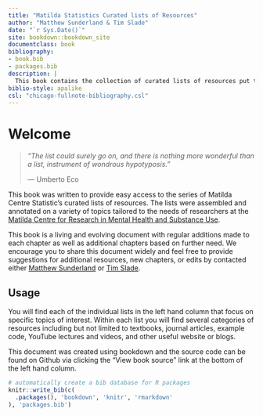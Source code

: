 ```yaml
--- 
title: "Matilda Statistics Curated lists of Resources"
author: "Matthew Sunderland & Tim Slade"
date: "`r Sys.Date()`"
site: bookdown::bookdown_site
documentclass: book
bibliography:
- book.bib
- packages.bib
description: |
  This book contains the collection of curated lists of resources put together for the Matilda Centre,
biblio-style: apalike
csl: "chicago-fullnote-bibliography.csl"
---
```


# Welcome

> *"The list could surely go on, and there is nothing more wonderful than a list, instrument of wondrous hypotyposis."*
>
> --- Umberto Eco

This book was written to provide easy access to the series of Matilda Centre Statistic's curated lists of resources. The lists were assembled and annotated on a variety of topics tailored to the needs of researchers at the [Matilda Centre for Research in Mental Health and Substance Use](https://www.sydney.edu.au/matilda-centre/). 

This book is a living and evolving document with regular additions made to each chapter as well as additional chapters based on further need. We encourage you to share this document widely and feel free to provide  suggestions for additional resources, new chapters, or edits by contacted either [Matthew Sunderland](matthew.sunderland@sydney.edu.au) or [Tim Slade](tim.slade@sydney.edu.au). 

## Usage 

You will find each of the individual lists in the left hand column that focus on specific topics of interest. Within each list you will find several categories of resources including but not limited to textbooks, journal articles, example code, YouTube lectures and videos, and other useful website or blogs. 

This document was created using bookdown and the source code can be found on Github via clicking the "View book source" link at the bottom of the left hand column. 


```r
# automatically create a bib database for R packages
knitr::write_bib(c(
  .packages(), 'bookdown', 'knitr', 'rmarkdown'
), 'packages.bib')
```
